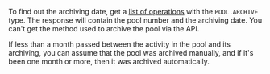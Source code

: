 <Cut title="How do I find out the pool archiving parameters?">

To find out the archiving date, get a [list of operations](/docs-new/api/get-operations-list) with the `POOL.ARCHIVE` type. The response will contain the pool number and the archiving date. You can't get the method used to archive the pool via the API.

If less than a month passed between the activity in the pool and its archiving, you can assume that the pool was archived manually, and if it's been one month or more, then it was archived automatically.

</Cut>
